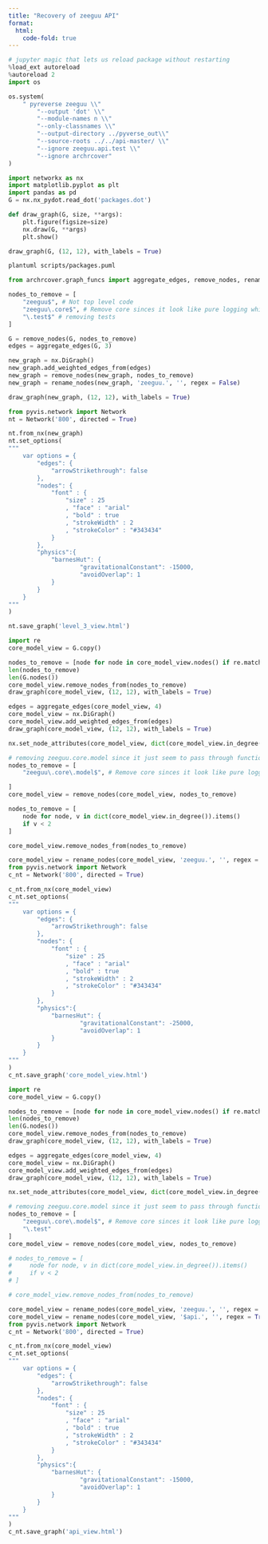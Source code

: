```yaml
---
title: "Recovery of zeeguu API"
format:
  html:
    code-fold: true
---
```



```python
# jupyter magic that lets us reload package without restarting 
%load_ext autoreload
%autoreload 2
import os
```


```python
os.system(
    " pyreverse zeeguu \\"
        "--output 'dot' \\"
        "--module-names n \\"
        "--only-classnames \\"
        "--output-directory ../pyverse_out\\"
        "--source-roots ../../api-master/ \\"
        "--ignore zeeguu.api.test \\" 
        "--ignore archrcover"
)
```

```python
import networkx as nx
import matplotlib.pyplot as plt
import pandas as pd
G = nx.nx_pydot.read_dot('packages.dot')

def draw_graph(G, size, **args):
    plt.figure(figsize=size)
    nx.draw(G, **args)
    plt.show()

draw_graph(G, (12, 12), with_labels = True)
```

```bash
plantuml scripts/packages.puml 
```

```python
from archrcover.graph_funcs import aggregate_edges, remove_nodes, rename_nodes

nodes_to_remove = [
    "zeeguu$", # Not top level code
    "zeeguu\.core$", # Remove core sinces it look like pure logging which is un-interesting
    "\.test$" # removing tests
]

G = remove_nodes(G, nodes_to_remove)
edges = aggregate_edges(G, 3)

new_graph = nx.DiGraph()
new_graph.add_weighted_edges_from(edges)
new_graph = remove_nodes(new_graph, nodes_to_remove)
new_graph = rename_nodes(new_graph, 'zeeguu.', '', regex = False)

draw_graph(new_graph, (12, 12), with_labels = True)

from pyvis.network import Network
nt = Network('800', directed = True)

nt.from_nx(new_graph)
nt.set_options(
"""
    var options = {
        "edges": {
            "arrowStrikethrough": false
        },
        "nodes": {
            "font" : {
                "size" : 25
                , "face" : "arial"
                , "bold" : true
                , "strokeWidth" : 2
                , "strokeColor" : "#343434"
            } 
        }, 
        "physics":{
            "barnesHut": {
                    "gravitationalConstant": -15000,
                    "avoidOverlap": 1
            }
        }
    }
"""
)

nt.save_graph('level_3_view.html')
```


```python
import re
core_model_view = G.copy()

nodes_to_remove = [node for node in core_model_view.nodes() if re.match('^zeeguu\.core\.model', node) is None]
len(nodes_to_remove)
len(G.nodes())
core_model_view.remove_nodes_from(nodes_to_remove)
draw_graph(core_model_view, (12, 12), with_labels = True)

edges = aggregate_edges(core_model_view, 4)
core_model_view = nx.DiGraph()
core_model_view.add_weighted_edges_from(edges)
draw_graph(core_model_view, (12, 12), with_labels = True)

nx.set_node_attributes(core_model_view, dict(core_model_view.in_degree()), "size")

# removing zeeguu.core.model since it just seem to pass through functions
nodes_to_remove = [
    "zeeguu\.core\.model$", # Remove core sinces it look like pure logging which is 

]
core_model_view = remove_nodes(core_model_view, nodes_to_remove)

nodes_to_remove = [
    node for node, v in dict(core_model_view.in_degree()).items()
    if v < 2
]

core_model_view.remove_nodes_from(nodes_to_remove)

core_model_view = rename_nodes(core_model_view, 'zeeguu.', '', regex = False)
from pyvis.network import Network
c_nt = Network('800', directed = True)

c_nt.from_nx(core_model_view)
c_nt.set_options(
"""
    var options = {
        "edges": {
            "arrowStrikethrough": false
        },
        "nodes": {
            "font" : {
                "size" : 25
                , "face" : "arial"
                , "bold" : true
                , "strokeWidth" : 2
                , "strokeColor" : "#343434"
            } 
        }, 
        "physics":{
            "barnesHut": {
                    "gravitationalConstant": -25000,
                    "avoidOverlap": 1
            }
        }
    }
"""
)
c_nt.save_graph('core_model_view.html')
```

```python
import re
core_model_view = G.copy()

nodes_to_remove = [node for node in core_model_view.nodes() if re.match('^zeeguu\.api', node) is None]
len(nodes_to_remove)
len(G.nodes())
core_model_view.remove_nodes_from(nodes_to_remove)
draw_graph(core_model_view, (12, 12), with_labels = True)

edges = aggregate_edges(core_model_view, 4)
core_model_view = nx.DiGraph()
core_model_view.add_weighted_edges_from(edges)
draw_graph(core_model_view, (12, 12), with_labels = True)

nx.set_node_attributes(core_model_view, dict(core_model_view.in_degree()), "size")

# removing zeeguu.core.model since it just seem to pass through functions
nodes_to_remove = [
    "zeeguu\.core\.model$", # Remove core sinces it look like pure logging which is 
    "\.test"
]
core_model_view = remove_nodes(core_model_view, nodes_to_remove)

# nodes_to_remove = [
#     node for node, v in dict(core_model_view.in_degree()).items()
#     if v < 2
# ]

# core_model_view.remove_nodes_from(nodes_to_remove)

core_model_view = rename_nodes(core_model_view, 'zeeguu.', '', regex = False)
core_model_view = rename_nodes(core_model_view, '$api.', '', regex = True)
from pyvis.network import Network
c_nt = Network('800', directed = True)

c_nt.from_nx(core_model_view)
c_nt.set_options(
"""
    var options = {
        "edges": {
            "arrowStrikethrough": false
        },
        "nodes": {
            "font" : {
                "size" : 25
                , "face" : "arial"
                , "bold" : true
                , "strokeWidth" : 2
                , "strokeColor" : "#343434"
            } 
        }, 
        "physics":{
            "barnesHut": {
                    "gravitationalConstant": -15000,
                    "avoidOverlap": 1
            }
        }
    }
"""
)
c_nt.save_graph('api_view.html')
```